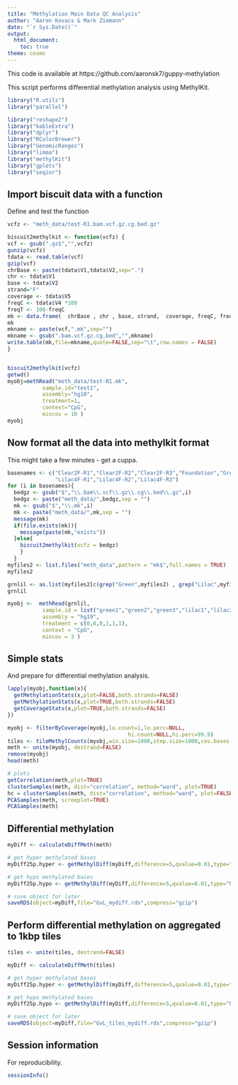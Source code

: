 ```yaml
---
title: "Methylation Main Data QC Analysis"
author: "Aaron Kovacs & Mark Ziemann"
date: "`r Sys.Date()`"
output:
  html_document:
    toc: true
theme: cosmo
---
```


This code is available at https://github.com/aaronsk7/guppy-methylation


This script performs differential methylation analysis using MethylKit.

```r

library("R.utils")
library("parallel")

library("reshape2")
library("kableExtra")
library("dplyr")
library("RColorBrewer")
library("GenomicRanges")
library("limma")
library("methylKit")
library("gplots")
library("seqinr")

```


## Import biscuit data with a function

Define and test the function

```r

vcfz <- "meth_data/test-R1.bam.vcf.gz.cg.bed.gz"

biscuit2methylkit <- function(vcfz) {
vcf <- gsub(".gz$","",vcfz)
gunzip(vcfz)
tdata <- read.table(vcf)
gzip(vcf)
chrBase <- paste(tdata$V1,tdata$V2,sep=".")
chr <- tdata$V1
base <- tdata$V2
strand="F"
coverage <- tdata$V5
freqC <- tdata$V4 *100 
freqT <- 100-freqC 
mk <- data.frame(  chrBase , chr , base, strand,  coverage, freqC, freqT )
mk
mkname <- paste(vcf,".mk",sep="")
mkname <- gsub(".bam.vcf.gz.cg.bed","",mkname)
write.table(mk,file=mkname,quote=FALSE,sep="\t",row.names = FALSE)
}


biscuit2methylkit(vcfz)
getwd()
myobj=methRead("meth_data/test-R1.mk",
           sample.id="test1",
           assembly="hg18",
           treatment=1,
           context="CpG",
           mincov = 10 )
myobj


```

## Now format all the data into methylkit format

This might take a few minutes - get a cuppa.

```r

basenames <- c("Clear2F-R1","Clear2F-R2","Clear2F-R3","Foundation","Green3F-R1","Green3F-R2","Green3F-R3",
               "Lilac4F-R1","Lilac4F-R2","Lilac4F-R3")
for (i in basenames){
  bedgz <- gsub("$","\\.bam\\.vcf\\.gz\\.cg\\.bed\\.gz",i)
  bedgz <- paste("meth_data/",bedgz,sep = "")
  mk <- gsub("$","\\.mk",i)
  mk <- paste("meth_data/",mk,sep = "")
  message(mk)
  if(file.exists(mk)){
    message(paste(mk,"exists"))
  }else{
    biscuit2methylkit(vcfz = bedgz)  
    }
  }
myfiles2 <- list.files("meth_data",pattern = "mk$",full.names = TRUE)
myfiles2

grnlil <- as.list(myfiles2[c(grep("Green",myfiles2) , grep("Lilac",myfiles2))])
grnlil

myobj <-  methRead(grnlil,
           sample.id = list("green1","green2","green3","lilac1","lilac2","lilac3"),
           assembly = "hg19",
           treatment = c(0,0,0,1,1,1),
           context = "CpG",
           mincov = 3 )


```

## Simple stats

And prepare for differential methylation analysis.

```r

lapply(myobj,function(x){
  getMethylationStats(x,plot=FALSE,both.strands=FALSE)
  getMethylationStats(x,plot=TRUE,both.strands=FALSE)
  getCoverageStats(x,plot=TRUE,both.strands=FALSE)
})

myobj <- filterByCoverage(myobj,lo.count=1,lo.perc=NULL,
                                      hi.count=NULL,hi.perc=99.9)
tiles <- tileMethylCounts(myobj,win.size=1000,step.size=1000,cov.bases = 10)
meth <- unite(myobj, destrand=FALSE)
remove(myobj)
head(meth)

# plots
getCorrelation(meth,plot=TRUE)
clusterSamples(meth, dist="correlation", method="ward", plot=TRUE)
hc = clusterSamples(meth, dist="correlation", method="ward", plot=FALSE)
PCASamples(meth, screeplot=TRUE)
PCASamples(meth)

```


## Differential methylation


```r

myDiff <- calculateDiffMeth(meth)

# get hyper methylated bases
myDiff25p.hyper <- getMethylDiff(myDiff,difference=5,qvalue=0.01,type="hyper")

# get hypo methylated bases
myDiff25p.hypo <- getMethylDiff(myDiff,difference=5,qvalue=0.01,type="hypo")

# save object for later
saveRDS(object=myDiff,file="GvL_mydiff.rds",compress="gzip")

```



## Perform differential methylation on aggregated to 1kbp tiles

```r

tiles <- unite(tiles, destrand=FALSE)

myDiff <- calculateDiffMeth(tiles)

# get hyper methylated bases
myDiff25p.hyper <- getMethylDiff(myDiff,difference=5,qvalue=0.01,type="hyper")

# get hypo methylated bases
myDiff25p.hypo <- getMethylDiff(myDiff,difference=5,qvalue=0.01,type="hypo")

# save object for later
saveRDS(object=myDiff,file="GvL_tiles_mydiff.rds",compress="gzip")


```



## Session information


For reproducibility.

```r
sessionInfo()
```
